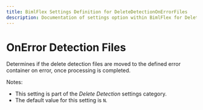 ---
title: BimlFlex Settings Definition for DeleteDetectionOnErrorFiles
description: Documentation of settings option within BimlFlex for DeleteDetectionOnErrorFiles
---
<head>
  <meta name="varigenceProduct" content="BimlFlex"></meta>
  <meta name="varigenceArticleType" content="Reference"></meta>
</head>


# OnError Detection Files

Determines if the delete detection files are moved to the defined error container on error, once processing is completed.

Notes:

* This setting is part of the *Delete Detection* settings category.
* The default value for this setting is `N`.
